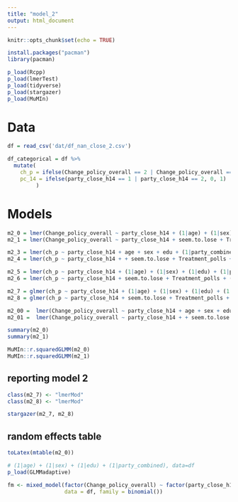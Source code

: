 ```yaml
---
title: "model_2"
output: html_document
---
```


```r
knitr::opts_chunk$set(echo = TRUE)

install.packages("pacman")
library(pacman)

p_load(Rcpp)
p_load(lmerTest)
p_load(tidyverse)
p_load(stargazer)
p_load(MuMIn)
```

# Data
```r
df = read_csv('dat/df_nan_close_2.csv')

df_categorical = df %>%
  mutate(
    ch_p = ifelse(Change_policy_overall == 2 | Change_policy_overall == 1, 1, 0),
    pc_14 = ifelse(party_close_h14 == 1 | party_close_h14 == 2, 0, 1)
         )
```

# Models
```r
m2_0 = lmer(Change_policy_overall ~ party_close_h14 + (1|age) + (1|sex) + (1|edu) + (1|party_combined), data=df)
m2_1 = lmer(Change_policy_overall ~ party_close_h14 + seem.to.lose + Treatment_polls + (1|age) + (1|sex) + (1|edu) + (1|party_combined), data=df)

m2_3 = lmer(ch_p ~ party_close_h14 + age + sex + edu + (1|party_combined), data=df_categorical)
m2_4 = lmer(ch_p ~ party_close_h14 + + seem.to.lose + Treatment_polls + age + sex + edu + (1|party_combined), data=df_categorical)

m2_5 = lmer(ch_p ~ party_close_h14 + (1|age) + (1|sex) + (1|edu) + (1|party_combined), data=df_categorical)
m2_6 = lmer(ch_p ~ party_close_h14 + seem.to.lose + Treatment_polls + (1|age) + (1|sex) + (1|edu) + (1|party_combined), data=df_categorical)

m2_7 = glmer(ch_p ~ party_close_h14 + (1|age) + (1|sex) + (1|edu) + (1|party_combined), data=df_categorical, family="binomial")
m2_8 = glmer(ch_p ~ party_close_h14 + seem.to.lose + Treatment_polls + (1|age) + (1|sex) + (1|edu) + (1|party_combined), data=df_categorical, family="binomial")

m2_00 =  lmer(Change_policy_overall ~ party_close_h14 + age + sex + edu + (1|party_combined), data=df)
m2_01 =  lmer(Change_policy_overall ~ party_close_h14 + + seem.to.lose + Treatment_polls + age + sex + edu + (1|party_combined), data=df)

summary(m2_0)
summary(m2_1)

MuMIn::r.squaredGLMM(m2_0)
MuMIn::r.squaredGLMM(m2_1)
```

## reporting model 2
```r
class(m2_7) <- "lmerMod"
class(m2_8) <- "lmerMod"

stargazer(m2_7, m2_8)
```

## random effects table
```r
toLatex(mtable(m2_0))
```

```r
# (1|age) + (1|sex) + (1|edu) + (1|party_combined), data=df
p_load(GLMMadaptive)

fm <- mixed_model(factor(Change_policy_overall) ~ factor(party_close_h14), random = ~ 1 | party_combined, 
                  data = df, family = binomial())
```

